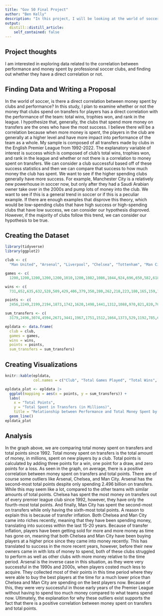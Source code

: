 ```yaml
---
title: "Gov 50 Final Project"
author: "Ben Kelly"
description: "In this project, I will be looking at the world of soccer, and seeing if there is a direct correlation between money spent by clubs and performance. Are the better teams the ones who spend the most money, or is there a way for a club to succeed in soccer without owners who invest billions of dollars into the team? I will do this by plotting these variables against each other and seeing whether there is a correlation, and then analyzing this by looking at other variables and evidence to see whether there is a causation between the two."
output:
  distill::distill_article:
    self_contained: false
---
```




## Project thoughts

I am interested in exploring data related to the correlation between performance and money spent by professional soccer clubs, and finding out whether they have a direct correlation or not.



## Finding Data and Writing a Proposal

In the world of soccer, is there a direct correlation between money spent by clubs and performance? In this study, I plan to examine whether or not the money that clubs spend on transfers for players has a direct correlation with the performance of the team: total wins, trophies won, and rank in the league. I hypothesize that, generally, the clubs that spend more money on transfers are the ones who have the most success. I believe there will be a correlation because when more money is spent, the players in the club are generally at a higher level and have more impact into performance of the team as a whole. My sample is composed of all transfers made by clubs in the English Premier League from 1992-2022. The explanatory variable of interest is success which is composed of club's total wins, trophies won, and rank in the league and whether or not there is a correlation to money spent on transfers. We can consider a club successful based off of these success statistics and then we can compare that success to how much money the club has spent. We want to see if the higher spending clubs generally have more success. For example, Manchester City is a relatively new powerhouse in soccer now, but only after they had a Saudi Arabian owner take over in the 2000s and pump lots of money into the club. We want to see if this is a general trend in soccer or if this is a peculiar example. If there are enough examples that disprove this theory, which would be low-spending clubs that have high success or high-spending clubs that have low success, we can consider our hypothesis disproved. However, if the majority of clubs follow this trend, we can consider our hypothesis to be true.

## Creating the Dataset

```r
library(tidyverse)
library(ggplot2)

club <- c(
  "Man United", "Arsenal", "Liverpool", "Chelsea", "Tottenham", "Man City", "Everton", "Newcastle United", "Aston Villa", "West Ham", "Southampton", "Blackburn", "Leicester City", "Leeds United", "Fulham", "Middlesbrough", "Crystal Palace", "Sunderland", "Bolton", "West Brom", "Stoke City", "Coventry City", "Norwich City", "Wolverhampton", "Sheffield Wednesday", "Wimbledon", "Charlton Athletic", "Wigan Athletic", "Burnley", "Swansea City", "QPR", "Portsmouth", "Birmingham City", "Brighton", "Nottingham Forrest", "Watford", "Derby County", "Bournemouth", "Ipswich Town", "Sheffield United", "Hull City", "Reading", "Brentford", "Oldham Athletic", "Cardiff City", "Bradford City", "Huddersfield Town", "Blackpool", "Barnsley", "Swindon Town")

games <- c(
  1200,1200,1200,1200,1200,1010,1200,1082,1086,1044,924,696,650,582,618,574,550,608,494,494,380,354,392,352,316,316,304,304,314,266,278,266,266,238,246,304,266,238,202,208,190,114,886,84,76,76,76,38,38,42)

wins <- c(
  731,652,635,632,528,509,429,406,379,350,280,262,218,223,180,165,159,153,149,117,116,99,99,104,101,99,93,85,84,82,81,79,73,71,71,73,68,68,57,53,41,32,31,22,17,14,12,10,10,5)

points <- c(
  2456,2249,2199,2194,1873,1742,1620,1498,1441,1312,1088,970,821,820,704,664,621,618,575,490,457,409,402,401,392,391,361,331,329,312,308,302,301,288,287,285,274,256,224,210,171,119,118,89,64,62,53,39,35,30)

sum_transfers <- c(
  3179,2496,3074,4594,2671,3441,1967,1751,1512,1664,1373,529,1192,785,639,398,591,725,202,418,371,146,277,821,101,71,123,266,330,497,182,298,160,643,261,554,127,436,57,161,217,39,93,5,101,19,126,6,7,2)

epldata <- data.frame(
  club = club, 
  games = games, 
  wins = wins, 
  points = points, 
  sum_transfers = sum_transfers)
```

## Creating Visualizations

```r
knitr::kable(epldata,
             col.names = c("Club", "Total Games Played", "Total Wins", "Total Points", "Total Spent in Tranfers (in Millions)"))
```

```r
epldata_plot <- epldata |>
  ggplot(mapping = aes(x = points, y = sum_transfers)) +
  labs(
    x = "Total Points",
    y = "Total Spent in Transfers (in Millions)",
    title = "Relationship between Performance and Total Money Spent by Clubs in EPL") +
  geom_line()
epldata_plot
```

## Analysis

In the graph above, we are comparing total money spent on transfers and total points since 1992. Total money spent on transfers is the total amount of money, in millions, spent on new players by a club. Total points is calculated by adding three points for a win, one point for a draw, and zero points for a loss. As seen in the graph, on average, there is a positive correlation between money spent on transfers and total points. There are of course some outliers like Arsenal, Chelsea, and Man City. Arsenal has the second-most total points despite only spending 2.496 billion on transfers. While this may seem like a lot, compared to the other teams with similar amounts of total points. Chelsea has spent the most money on transfers out of every premier league club since 1992, however, they have only the fourth-most total points. And finally, Man City has spent the second-most on transfers while only having the sixth-most total points. A reason to explain this is because of transfer inflation. Both Chelsea and Man City came into riches recently, meaning that they have been spending money, translating into success within the last 15-20 years. Because of transfer inflation, players have been getting sold for more and more money as time has gone on, meaning that both Chelsea and Man City have been buying players at a higher price since they came into money recently. This has translated to success in the more recent years, however, before their new owners came in with lots of money to spend, both of these clubs struggled to perform as well as other clubs with more money relative to the time period. Arsenal is the inverse case in this situation, as they were very successful in the 1990s and 2000s, when players costed much less to acquire. They collected most of their points in this time period where they were able to buy the best players at the time for a much lower price than Chelsea and Man City are spending on the best players now. Because of this, they were very successful in those early years of the Premier League without having to spend too much money compared to what teams spend now. Ultimately, the explanation for why these outliers exist supports the fact that there is a positive correlation between money spent on transfers and total points.

